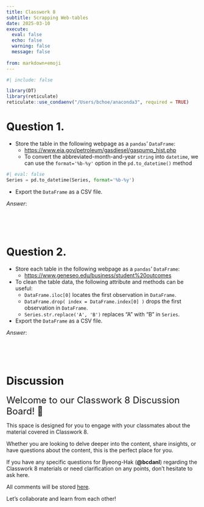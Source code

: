 ```yaml
---
title: Classwork 8
subtitle: Scrapping Web-tables
date: 2025-03-10
execute: 
  eval: false
  echo: false
  warning: false
  message: false
  
from: markdown+emoji
---
```


```r
#| include: false

library(DT)
library(reticulate)
reticulate::use_condaenv("/Users/bchoe/anaconda3", required = TRUE)
```


# Question 1.

- Store the table in the following webpage as a `pandas`' `DataFrame`:
  - [https://www.eia.gov/petroleum/gasdiesel/gaspump_hist.php](https://www.eia.gov/petroleum/gasdiesel/gaspump_hist.php)
  - To convert the abbreviated-month-and-year `string` into `datetime`, we can use the `format='%b-%y'` option in the `pd.to_datetime()` method

```python
#| eval: false
Series = pd.to_datetime(Series, format='%b-%y')
```

- Export the `DataFrame` as a CSV file.

*Answer*:
```python

```


<br><br>

# Question 2.
- Store each table in the following webpage as a `pandas`' `DataFrame`:
  - [https://www.geneseo.edu/business/student%20outcomes](https://www.geneseo.edu/business/student%20outcomes)

- To clean the table data, the following attribute and methods can be useful:
  - `DataFrame.iloc[0]` locates the first observation in `DataFrame`.
  - `DataFrame.drop( index = DataFrame.index[0] )` drops the first observation in `DataFrame`.
  - `Series.str.replace('A', 'B')` replaces "A" with "B" in `Series`.

- Export the `DataFrame` as a CSV file.

*Answer*:
```python

```


<br><br>



# Discussion

<font size = "5">Welcome to our Classwork 8 Discussion Board! 👋 </font>


This space is designed for you to engage with your classmates about the material covered in Classwork 8.

Whether you are looking to delve deeper into the content, share insights, or have questions about the content, this is the perfect place for you.

If you have any specific questions for Byeong-Hak (**@bcdanl**) regarding the Classwork 8 materials or need clarification on any points, don't hesitate to ask here. 

All comments will be stored [here](https://github.com/bcdanl/210/discussions/).

Let's collaborate and learn from each other!


